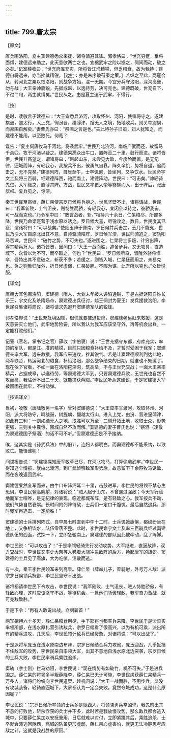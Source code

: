 ```yaml
---
---
---
```

title: 799.唐太宗
---



【原文】

唐兵围洛阳，夏主窦建德悉众来援，诸将请避其锋。郭孝恪曰：“世充穷蹙，垂将面缚，建德远来助之，此天意欲两亡之也。宜据武牢之险以据之，伺间而动，破之必矣。”记室薛收曰：“世充府库充实，所将皆江淮精锐，但乏粮食，故为我持；建德自将远来，亦当挫其精锐，［边批：亦是朱序破苻秦之策。］若纵之至此，两寇合从，转河北之粟以馈洛阳，则战争方始，混一无期。今宜分兵守洛阳，深沟高垒，勿与战；大王亲帅骁锐，先据成皋，以逸待劳，决可克也。建德既破，世充自下，不过二旬，两主就缚矣。”世民从之。由是夏主迫于武牢，不得行。

〖按〗

是时，凌敬言于建德曰：“大王宜悉兵济河，攻取怀州、河阳，使重将守之，遂建旗鼓，逾太行，入上党，徇汾晋，趣薄津，蹈无人之境，拓地收兵，则关中震惧，而郑围自解矣。”妻曹氏亦曰：“祭酒之言是也。”夫此特孙子旧策，妇人犹知之，而建德不能用，以至败死。何哉？

谍告：“夏主伺唐牧马于河北，将袭武牢。”世民乃北济河，南临广武而还，故留马千余匹，牧于河渚以疑之。建德果悉众出牛口，置阵亘二十里，鼓行而进。诸将皆惧，世民升高望之，谓诸将曰：“贼起山东，未尝见大敌，今度险而嚣，是无纪律，逼城而阵，有轻我心，我按兵不出，彼勇气自衰，阵久卒饥，势将自退，追而击之，无不克矣。”建德列阵，自辰至午，士卒饥倦，皆坐列，又争饮水。世民命宇文士及将三百骑，经建德阵西，驰而南上，建德阵动，世民曰：“可击矣。”帅轻骑先进，大军继之，直薄其阵。方战，世民又率史大奈等卷旆而入，出于阵后，张唐旗帜。夏兵见之，惊溃。

秦王世民至高墌，薛仁杲使宗罗日候将兵拒之，世民坚壁不出，诸将请战，世民曰：“我军新败，士气沮丧，贼恃胜而骄，有轻我心，宜闭垒以待之，彼骄我奋，可一战而克也。”乃令军中曰：“敢言战者，斩。”相持六十余日，仁杲粮尽，所部多降，世民乃命梁寔营于浅水原以诱之。罗日候大喜，尽锐攻之。数日，世民度其已疲，谓诸将曰：“可以战矣。”使庞玉阵于原南，罗日候并兵击之，玉几不能支，世民乃引大军自原北出其不意，自帅骁骑陷阵，罗日候军溃，世民帅骑追之，窦轨叩马苦谏，世民曰：“破竹之势，不可失也。”遂进围之，仁杲将士多叛，计穷出降，得其精兵万人。诸将皆贺，因问曰：“大王一战而胜，遽舍步兵，又无攻具，直造城下，众皆以为不可，而卒取之，何也？”世民曰：“罗日候所将，皆陇外骁将悍卒，吾特出其不意破之，斩获不多；若缓之，则皆入城，仁杲抚而用之，未易克也。急之则散归陇外，折日候虚弱，仁杲破胆，不暇为谋，此吾所以克也。”众皆悦服。

【译文】

唐朝大军包围洛阳，窦建德（隋人，大业末年被人诬陷通贼，于是占据饶阳自称长乐王，宇文化及杀隋炀帝，窦建德出兵征讨，越王侗封为夏王）发兵援救洛阳。李世民召集诸将商议，诸将请求先避开窦建德军队的锐锋。

郭孝恪却说：“王世充处境困顿，很快就要被迫投降，窦建德老远赶来救援，这是天意要灭亡他们，武牢地势险要，所以我认为我军应该坚守外，再等机会出兵，一定能打败他们。”

记室（官名，掌书记之官）薛收（字伯褒）说：“王世充据守东都，府库充实，率领的军队，都是江、准的精锐，目前只因粮食补给不及，才暂时受困于我军；窦建德亲率大军，远来救援，我军应采速攻，挫其锐气。若是让窦建德顺利到达此地，两军联合，转运河北的粮食，补给洛阳，那么战争结束的日期，就谁也不知道了。现在依下官看，不如一面在洛阳挖深沟，筑高垒，不与王世充交战；一面大王亲率精兵，占据成皋，以逸待劳，等窦建德大军到。只要窦建德兵败，王世充也自然不攻而破，我估计不出二十天，就能擒获两贼。”李世民听从这建议，于是窦建德大军被围困在武牢，不得动弹。

〖按语译文〗

当初，凌敬（唐陆敬另一名字）曾对窦建德说：“大王应率军渡河，攻取怀州、河阳，派大将防守，鸣战鼓，树旌旗，翻越太行山，进入上党，由汾、晋进逼蒲津，如此有三利：一则如踏无人之地，取胜可以万全，二侧开拓土地，收取士众，形势更强，三则关中震惊，围城自然不攻而解。”窦建德的妻子曹氏也说：“祭酒（凌敬为窦建德国子祭酒）的话不可不听。”但窦建德还是不予接纳。

唉，这其实是《孙武兵法》中的旧计，连妇人都明白，而窦建德却不能采纳，以致败亡。能怪谁呢！

间谍报告说：“窦建德探知唐军牧草已尽，在河北牧马，打算偷袭武牢。”李世民一得知这个情报，就由北渡河，到广武侦察敌军形势后，故意留下千余匹牧马诱敌，而在夜晚返回武牢。

窦建德果然全军而来，由牛口布阵绵延二十里，击鼓进军，李世民的将领不禁心生恐惧。李世民登高眺望，对诸将说：“贼人起于山东，不曾遇过强敌；今天军行险地而军士喧哗，是无纪律的表现。临近都城布阵，是有轻敌之心。我军按兵不动，他们气势自然衰竭。长时间的列阵待敌，士兵们一定口干腹饥。最后自然退兵，那时我军再追击，一定能胜！”

窦建德的士兵排列阵式，自早晨七时直到中午十二时，士兵饥饿疲倦，都纷纷坐在地上，又争相饮水，队伍零落不整。此时，李世民命宇文士及率三百骑兵经过窦建德队伍的西面，试探一下，立即急驰南上。窦建德的部队因此被牵动，乱了阵脚。

李世民说：“可以攻击了！”于是率领轻骑先行发动攻势，大军继进，直逼敌阵，双方交战时，李世民又率史大奈等人卷着大旗冲进敌阵的后方，扬起唐军的旗帜。窦建德的士兵见了唐旗，大为吃惊，溃散而逃。

有一次，秦王李世民领军来到高杲。薛仁杲（薛举儿子，善骑射，外号万人敌）派宗罗日候领兵抗御，李世民坚守不出战。

诸将都请李世民下令攻击，李世民说：“我军刚败，士气沮丧，贼人恃胜骄傲，有轻敌心理，这时应该坚守不战，等待机会。一旦他们骄傲轻敌，我军奋力备战，就可克敌致胜。”

于是下令：“再有人敢说出战，立刻斩首！”

两军相持六十多天，薛仁杲粮食用尽，手下部将也都率兵来降，李世民于是命梁实率领所部，在浅水原扎营引诱敌兵，宗罗日候看了很高兴，以为有机可乘，派出所有的精兵进攻，几天后，李世民预计敌兵已经疲惫，对诸将说：“可以出战了。”

于是派将军庞玉在浅水原南边布阵，宗罗日候结合兵力攻他，庞玉迎战，几乎抵挡不住敌军的攻势，李世民亲自率领大军，出其不意地自浅水原北边突袭，宗罗日候的士兵大败，李世民率骑兵乘胜追杀。

窦轨（字士则）拦马劝阻，李世民说：“现在情势有如破竹，机不可失。”于是进兵围之。薛仁杲的将领多半叛薛降李，薛仁杲已无计可施，李世民虏获薛仁杲精兵一万多人。诸将们纷纷向李世民道贺，趁机问说：“大王一战而胜，不用步兵，又没有攻城装备，轻骑直逼城下，大家都认为一定会失败，竟然夺城成功，这是什么原因呢？”

李世民说：“宗罗日候所率领的士兵多是陇西人，将领骁勇兵卒凶悍，我先前出其不意的打败他，斩杀俘获的兵士并不多，此时若是我放慢攻势，那么敌兵都会逃入城中，只要薛仁杲加以安抚重用，日后就难以对付，立即紧蹑其后，乘胜追杀，士卒就会溃逃回陇西，高城的防备更形虚弱，薛仁杲心虚害怕，就更无法冷静思考应敌之计，这就是我战胜的原因。”